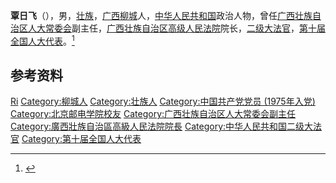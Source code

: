 '''覃日飞'''（{{bd|1945年|10月}}），男，[[壮族|壮族]]，[[广西|广西]][[柳城县|柳城]]人，[[中华人民共和国|中华人民共和国]]政治人物，曾任[[广西壮族自治区人大常委会|广西壮族自治区人大常委会]]副主任，[[广西壮族自治区高级人民法院|广西壮族自治区高级人民法院]]院长，[[二级大法官|二级大法官]]，[[第十届全国人大代表|第十届全国人大代表]]。<ref>{{Cite web|title=覃日飞|url=http://yggx.gxcourt.gov.cn/info/1302/7299.htm|accessdate=2020-07-07|work=广西法院阳光司法网}}</ref>

== 参考资料 ==
{{reflist}}

{{中国人物小作品}}

{{Authority control}}
{{DEFAULTSORT:Qin覃}}
[[Category:覃姓|Ri]]
[[Category:柳城人|Category:柳城人]]
[[Category:壮族人|Category:壮族人]]
[[Category:中国共产党党员_(1975年入党)|Category:中国共产党党员 (1975年入党)]]
[[Category:北京邮电学院校友|Category:北京邮电学院校友]]
[[Category:广西壮族自治区人大常委会副主任|Category:广西壮族自治区人大常委会副主任]]
[[Category:廣西壯族自治區高級人民法院院長|Category:廣西壯族自治區高級人民法院院長]]
[[Category:中华人民共和国二级大法官|Category:中华人民共和国二级大法官]]
[[Category:第十届全国人大代表|Category:第十届全国人大代表]]
